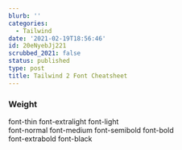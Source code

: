 ```yaml
---
blurb: ''
categories:
  - Tailwind
date: '2021-02-19T18:56:46'
id: 20eNyebJj221
scrubbed_2021: false
status: published
type: post
title: Tailwind 2 Font Cheatsheet
---
```


### Weight

font-thin
font-extralight	
font-light	
font-normal	
font-medium	
font-semibold
font-bold	
font-extrabold
font-black

